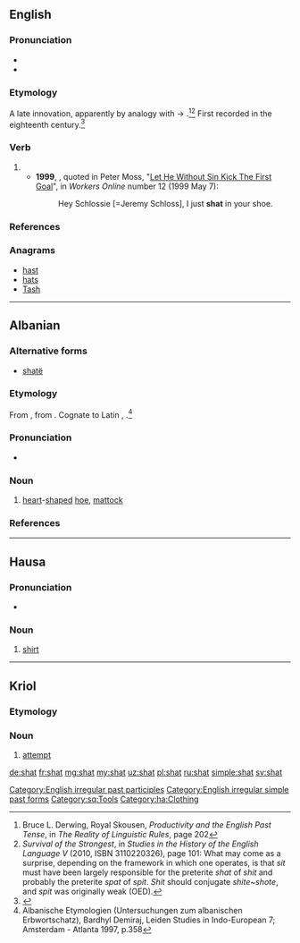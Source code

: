 {{also|shát}}
==English==

===Pronunciation===
* {{IPA|/ʃæt/|lang=en}}
* {{rhymes|æt|lang=en}}

===Etymology===
A late innovation, apparently by analogy with {{term|sit|lang=en}} → {{term|sat|lang=en}}.<ref>Bruce L. Derwing, Royal Skousen, ''Productivity and the English Past Tense'', in ''The Reality of Linguistic Rules'', page 202</ref><ref>''Survival of the Strongest'', in ''Studies in the History of the English Language V'' (2010, ISBN 3110220326), page 101: What may come as a surprise, depending on the framework in which one operates, is that ''sit'' must have been largely responsible for the preterite ''shat'' of ''shit'' and probably the preterite ''spat'' of ''spit''. ''Shit'' should conjugate ''shite''~''shote'', and ''spit'' was originally weak (OED).</ref> First recorded in the eighteenth century.<ref name="'shit' entry at Etymology Online Dictionary">{{cite web|url=http://www.etymonline.com/index.php?term=shit|title=Etymology Online Dictionary: 'shit'|last=Harper|first=Douglas|date=2001|work=Etymology Online Dictionary|publisher=Douglas Harper|accessdate=2009-04-13}}</ref>

===Verb===
{{head|en}}

# {{en-past of|shit}}
#* '''1999''', {{w|Julian O'Neill}}, quoted in Peter Moss, "[http://workers.labor.net.au/12/b_sportspage_pete.html Let He Without Sin Kick The First Goal]", in ''Workers Online'' number 12 (1999 May 7):
#*: Hey Schlossie [=Jeremy Schloss], I just '''shat''' in your shoe.

===References===
<references/>

===Anagrams===
* [[hast#English|hast]]
* [[hats#English|hats]]
* [[Tash#English|Tash]]

[[Category:English irregular past participles]]
[[Category:English irregular simple past forms]]

----

==Albanian==

===Alternative forms===
* [[shatë]]

===Etymology===
From {{etyl|sqj-pro|sq}} {{m|sqj-pro|*śaktā}}, from {{etyl|ine-pro|sq}} {{m|ine-pro|*sē̆k||to cut}}.{{attention|ine-pro|is there a more standard way of spelling the ine-pro root's name? is it the same root as shat#English refers back to?}} Cognate to Latin {{term|secula||sickle|lang=la}}, {{term|sacena||pick-axe of the pontifix|lang=la}}.<ref> Albanische Etymologien (Untersuchungen zum albanischen Erbwortschatz), Bardhyl Demiraj, Leiden Studies in Indo-European 7; Amsterdam - Atlanta 1997, p.358</ref>

===Pronunciation===
* {{IPA|/ʃat/|lang=sq}}

===Noun===
{{sq-noun|m|shata}}

# [[heart]]-[[shaped]] [[hoe]], [[mattock]]

===References===
<references/>

[[Category:sq:Tools]]

----

==Hausa==

===Pronunciation===
* {{hyphenation|shât|lang=ha}}

===Noun===
{{head|ha|noun|g=f}}

# [[shirt]]

[[Category:ha:Clothing]]

----

==Kriol==

===Etymology===
{{etyl|en|rop}} {{term|lang=en|shot}}

===Noun===
{{head|rop|noun}}

# [[attempt]]

[[de:shat]]
[[fr:shat]]
[[mg:shat]]
[[my:shat]]
[[uz:shat]]
[[pl:shat]]
[[ru:shat]]
[[simple:shat]]
[[sv:shat]]
